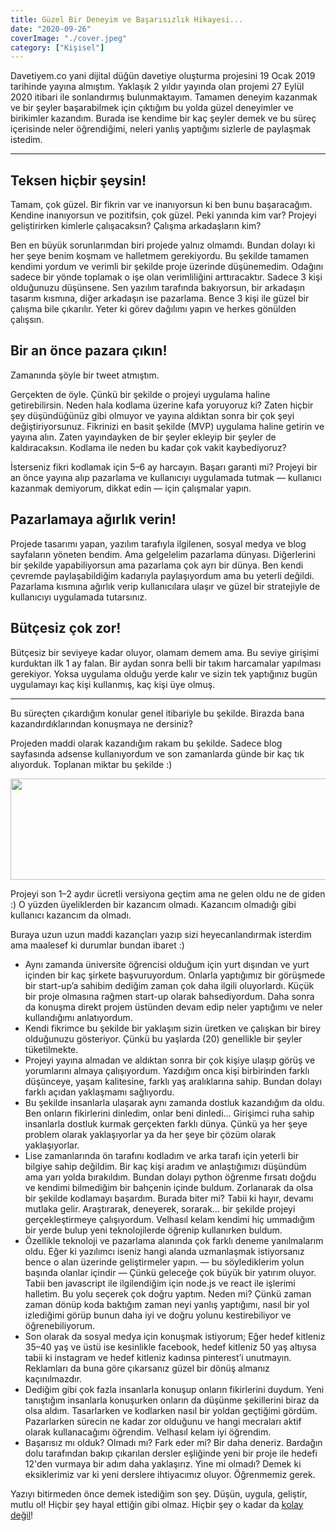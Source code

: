 ```yaml
---
title: Güzel Bir Deneyim ve Başarısızlık Hikayesi...
date: "2020-09-26"
coverImage: "./cover.jpeg"
category: ["Kişisel"]
---
```


Davetiyem.co yani dijital düğün davetiye oluşturma projesini 19 Ocak 2019 tarihinde yayına almıştım. Yaklaşık 2 yıldır yayında olan projemi 27 Eylül 2020 itibari ile sonlandırmış bulunmaktayım. Tamamen deneyim kazanmak ve bir şeyler başarabilmek için çıktığım bu yolda güzel deneyimler ve birikimler kazandım. Burada ise kendime bir kaç şeyler demek ve bu süreç içerisinde neler öğrendiğimi, neleri yanlış yaptığımı sizlerle de paylaşmak istedim.

<hr />

## Teksen hiçbir şeysin!

Tamam, çok güzel. Bir fikrin var ve inanıyorsun ki ben bunu başaracağım. Kendine inanıyorsun ve pozitifsin, çok güzel. Peki yanında kim var? Projeyi geliştirirken kimlerle çalışacaksın? Çalışma arkadaşların kim?

Ben en büyük sorunlarımdan biri projede yalnız olmamdı. Bundan dolayı ki her şeye benim koşmam ve halletmem gerekiyordu. Bu şekilde tamamen kendimi yordum ve verimli bir şekilde proje üzerinde düşünemedim. Odağını sadece bir yönde toplamak o işe olan verimliliğini arttıracaktır. Sadece 3 kişi olduğunuzu düşünsene. Sen yazılım tarafında bakıyorsun, bir arkadaşın tasarım kısmına, diğer arkadaşın ise pazarlama. Bence 3 kişi ile güzel bir çalışma bile çıkarılır. Yeter ki görev dağılımı yapın ve herkes gönülden çalışsın.

## Bir an önce pazara çıkın!

Zamanında şöyle bir tweet atmıştım.

<Tweet id="1290376689667776512" />

Gerçekten de öyle. Çünkü bir şekilde o projeyi uygulama haline getirebilirsin. Neden hala kodlama üzerine kafa yoruyoruz ki? Zaten hiçbir şey düşündüğünüz gibi olmuyor ve yayına aldıktan sonra bir çok şeyi değiştiriyorsunuz. Fikrinizi en basit şekilde (MVP) uygulama haline getirin ve yayına alın. Zaten yayındayken de bir şeyler ekleyip bir şeyler de kaldıracaksın. Kodlama ile neden bu kadar çok vakit kaybediyoruz?

İsterseniz fikri kodlamak için 5–6 ay harcayın. Başarı garanti mi? Projeyi bir an önce yayına alıp pazarlama ve kullanıcıyı uygulamada tutmak — kullanıcı kazanmak demiyorum, dikkat edin — için çalışmalar yapın.

## Pazarlamaya ağırlık verin!

Projede tasarımı yapan, yazılım tarafıyla ilgilenen, sosyal medya ve blog sayfaların yöneten bendim. Ama gelgelelim pazarlama dünyası. Diğerlerini bir şekilde yapabiliyorsun ama pazarlama çok ayrı bir dünya. Ben kendi çevremde paylaşabildiğim kadarıyla paylaşıyordum ama bu yeterli değildi. Pazarlama kısmına ağırlık verip kullanıcılara ulaşır ve güzel bir stratejiyle de kullanıcıyı uygulamada tutarsınız.

## Bütçesiz çok zor!

Bütçesiz bir seviyeye kadar oluyor, olamam demem ama. Bu seviye girişimi kurduktan ilk 1 ay falan. Bir aydan sonra belli bir takım harcamalar yapılması gerekiyor. Yoksa uygulama olduğu yerde kalır ve sizin tek yaptığınız bugün uygulamayı kaç kişi kullanmış, kaç kişi üye olmuş.

<hr />

Bu süreçten çıkardığım konular genel itibariyle bu şekilde. Birazda bana kazandırdıklarından konuşmaya ne dersiniz?

Projeden maddi olarak kazandığım rakam bu şekilde. Sadece blog sayfasında adsense kullanıyordum ve son zamanlarda günde bir kaç tık alıyorduk. Toplanan miktar bu şekilde :)

<Image alt="" src="/posts/guzel-bir-deneyim-ve-basarisizlik-hikayesi/adsense.png" width="700" height="162" />

Projeyi son 1–2 aydır ücretli versiyona geçtim ama ne gelen oldu ne de giden :) O yüzden üyeliklerden bir kazancım olmadı. Kazancım olmadığı gibi kullanıcı kazancım da olmadı.

Buraya uzun uzun maddi kazançları yazıp sizi heyecanlandırmak isterdim ama maalesef ki durumlar bundan ibaret :)

- Aynı zamanda üniversite öğrencisi olduğum için yurt dışından ve yurt içinden bir kaç şirkete başvuruyordum. Onlarla yaptığımız bir görüşmede bir start-up’a sahibim dediğim zaman çok daha ilgili oluyorlardı. Küçük bir proje olmasına rağmen start-up olarak bahsediyordum. Daha sonra da konuşma direkt projem üstünden devam edip neler yaptığımı ve neler kullandığımı anlatıyordum.
- Kendi fikrimce bu şekilde bir yaklaşım sizin üretken ve çalışkan bir birey olduğunuzu gösteriyor. Çünkü bu yaşlarda (20) genellikle bir şeyler tüketilmekte.
- Projeyi yayına almadan ve aldıktan sonra bir çok kişiye ulaşıp görüş ve yorumlarını almaya çalışıyordum. Yazdığım onca kişi birbirinden farklı düşünceye, yaşam kalitesine, farklı yaş aralıklarına sahip. Bundan dolayı farklı açıdan yaklaşmamı sağlıyordu.
- Bu şekilde insanlarla ulaşarak aynı zamanda dostluk kazandığım da oldu. Ben onların fikirlerini dinledim, onlar beni dinledi… Girişimci ruha sahip insanlarla dostluk kurmak gerçekten farklı dünya. Çünkü ya her şeye problem olarak yaklaşıyorlar ya da her şeye bir çözüm olarak yaklaşıyorlar.
- Lise zamanlarında ön tarafını kodladım ve arka tarafı için yeterli bir bilgiye sahip değildim. Bir kaç kişi aradım ve anlaştığımızı düşündüm ama yarı yolda bırakıldım. Bundan dolayı python öğrenme fırsatı doğdu ve kendimi bilmediğim bir bahçenin içinde buldum. Zorlanarak da olsa bir şekilde kodlamayı başardım. Burada biter mi? Tabii ki hayır, devamı mutlaka gelir. Araştırarak, deneyerek, sorarak… bir şekilde projeyi gerçekleştirmeye çalışıyordum. Velhasıl kelam kendimi hiç ummadığım bir yerde bulup yeni teknolojilerde öğrenip kullanırken buldum.
- Özellikle teknoloji ve pazarlama alanında çok farklı deneme yanılmalarım oldu. Eğer ki yazılımcı iseniz hangi alanda uzmanlaşmak istiyorsanız bence o alan üzerinde geliştirmeler yapın. — bu söylediklerim yolun başında olanlar içindir — Çünkü geleceğe çok büyük bir yatırım oluyor. Tabii ben javascript ile ilgilendiğim için node.js ve react ile işlerimi halletim. Bu yolu seçerek çok doğru yaptım. Neden mi? Çünkü zaman zaman dönüp koda baktığım zaman neyi yanlış yaptığımı, nasıl bir yol izlediğimi görüp bunun daha iyi ve doğru yolunu kestirebiliyor ve öğrenebiliyorum.
- Son olarak da sosyal medya için konuşmak istiyorum; Eğer hedef kitleniz 35–40 yaş ve üstü ise kesinlikle facebook, hedef kitleniz 50 yaş altıysa tabii ki instagram ve hedef kitleniz kadınsa pinterest’i unutmayın. Reklamları da buna göre çıkarsanız güzel bir dönüş almanız kaçınılmazdır.
- Dediğim gibi çok fazla insanlarla konuşup onların fikirlerini duydum. Yeni tanıştığım insanlarla konuşurken onların da düşünme şekillerini biraz da olsa aldım. Tasarlarken ve kodlarken nasıl bir yoldan geçtiğimi gördüm. Pazarlarken sürecin ne kadar zor olduğunu ve hangi mecraları aktif olarak kullanacağımı öğrendim. Velhasıl kelam iyi öğrendim.
- Başarısız mı olduk? Olmadı mı? Fark eder mi? Bir daha deneriz. Bardağın dolu tarafından bakıp çıkarılan dersler eşliğinde yeni bir proje ile hedefi 12'den vurmaya bir adım daha yaklaşırız. Yine mi olmadı? Demek ki eksiklerimiz var ki yeni derslere ihtiyacımız oluyor. Öğrenmemiz gerek.

<Tweet id="1309756353053941760" />

Yazıyı bitirmeden önce demek istediğim son şey. Düşün, uygula, geliştir, mutlu ol! Hiçbir şey hayal ettiğin gibi olmaz. Hiçbir şey o kadar da [kolay değil](https://www.youtube.com/channel/UCetKWpbOb68pP3ptKzS_7fw)!
